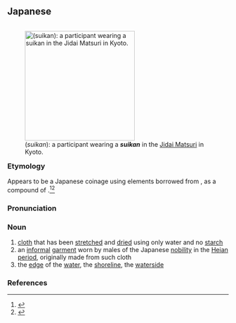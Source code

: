 ==Japanese==
<div style="float:right;">
{{wikipedia|lang=ja}}
[[File:Jidai_Matsuri_2009_407.jpg|thumb|250px|{{lang|ja|水干}} (''suikan''): a participant wearing a '''''suikan''''' in the [[w:Jidai Matsuri|Jidai Matsuri]] in Kyoto.]]
</div>
{{ja-kanjitab|すい|かん|yomi=o}}

===Etymology===
Appears to be a Japanese coinage using elements borrowed from {{etyl|ltc|-}}, as a compound of {{compound|lang=ja|sort=すいかん|水|tr1=sui|t1=water|干|tr2=kan|t2=dry}}.<ref name="KDJ">{{R:Kokugo Dai Jiten}}</ref><ref name="DJR">{{R:Daijirin}}</ref>

===Pronunciation===
{{ja-pron|yomi=o|すいかん|acc=0|acc_ref=DJR}}

===Noun===
{{ja-noun|すいかん}}

# [[cloth]] that has been [[stretched]] and [[dried]] using only water and no [[starch]]
# an [[informal]] [[garment]] worn by males of the Japanese [[nobility]] in the [[w:Heian period|Heian period]], originally made from such cloth
# the [[edge]] of the [[water]], the [[shoreline]], the [[waterside]]

===References===
<references/>